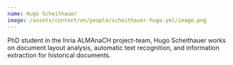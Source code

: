 ```yaml
---
name: Hugo Scheithauer
image: /assets/content/en/people/scheithauer-hugo.yml/image.png
---
```

PhD student in the Inria ALMAnaCH project-team, Hugo Scheithauer works on document layout analysis, automatic text recognition, and information extraction for historical documents.

